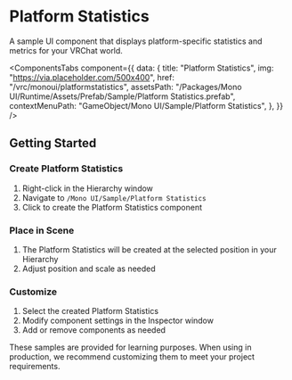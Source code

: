 
# Platform Statistics

A sample UI component that displays platform-specific statistics and metrics for your VRChat world.

<ComponentsTabs
  component={{
    data: {
      title: "Platform Statistics",
      img: "https://via.placeholder.com/500x400",
      href: "/vrc/monoui/platformstatistics",
      assetsPath:
        "/Packages/Mono UI/Runtime/Assets/Prefab/Sample/Platform Statistics.prefab",
      contextMenuPath: "GameObject/Mono UI/Sample/Platform Statistics",
    },
  }}
/>

## Getting Started

<Steps>

### Create Platform Statistics

1. Right-click in the Hierarchy window
2. Navigate to `/Mono UI/Sample/Platform Statistics`
3. Click to create the Platform Statistics component

### Place in Scene

1. The Platform Statistics will be created at the selected position in your Hierarchy
2. Adjust position and scale as needed

### Customize

1. Select the created Platform Statistics
2. Modify component settings in the Inspector window
3. Add or remove components as needed

</Steps>

<Callout type="info">
  These samples are provided for learning purposes. When using in production, we
  recommend customizing them to meet your project requirements.
</Callout> 